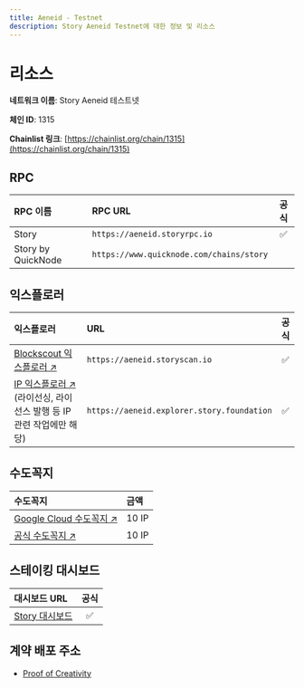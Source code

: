```yaml
---
title: Aeneid - Testnet
description: Story Aeneid Testnet에 대한 정보 및 리소스
---
```


# 리소스

**네트워크 이름**: Story Aeneid 테스트넷

**체인 ID**: 1315

**Chainlist 링크**: [https://chainlist.org/chain/1315](https://chainlist.org/chain/1315)

## RPC

| RPC 이름             | RPC URL                                  |  공식 |
| :----------------- | :--------------------------------------- | :-: |
| Story              | `https://aeneid.storyrpc.io`             |  ✅  |
| Story by QuickNode | `https://www.quicknode.com/chains/story` |     |

## 익스플로러

| 익스플로러                                                                                   | URL                                        |  공식 |
| :-------------------------------------------------------------------------------------- | :----------------------------------------- | :-: |
| [Blockscout 익스플로러 ↗️](https://aeneid.storyscan.io)                                      | `https://aeneid.storyscan.io`              |  ✅  |
| [IP 익스플로러 ↗️](https://aeneid.explorer.story.foundation) (라이선싱, 라이선스 발행 등 IP 관련 작업에만 해당) | `https://aeneid.explorer.story.foundation` |  ✅  |

## 수도꼭지

| 수도꼭지                                                                                  | 금액    |
| :------------------------------------------------------------------------------------ | :---- |
| [Google Cloud 수도꼭지 ↗️](https://cloud.google.com/application/web3/faucet/story/aeneid) | 10 IP |
| [공식 수도꼭지 ↗️](https://aeneid.faucet.story.foundation/)                                 | 10 IP |

## 스테이킹 대시보드

| 대시보드 URL                                               |  공식 |
| :----------------------------------------------------- | :-: |
| [Story 대시보드](https://aeneid.staking.story.foundation/) |  ✅  |

## 계약 배포 주소

* [Proof of Creativity](/developers/deployed-smart-contracts)
